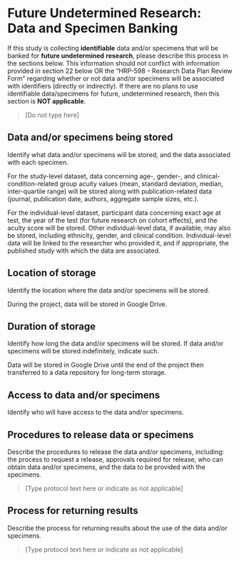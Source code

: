 # Future Undetermined Research: Data and Specimen Banking

::: {.instr_box}

If this study is collecting **identifiable** data and/or specimens
that will be banked for **future undetermined** **research**, please
describe this process in the sections below. This information should
not conflict with information provided in section 22 below OR the
"HRP-598 -- Research Data Plan Review Form" regarding whether or not
data and/or specimens will be associated with identifiers (directly or
indirectly). If there are no plans to use identifiable data/specimens
for future, undetermined research, then this section is **NOT
applicable**.

:::

> [Do not type here]

## Data and/or specimens being stored

::: {.instr_box}

Identify what data and/or specimens will be stored, and the data associated with each specimen.

:::

For the study-level dataset, data concerning age-, gender-, and  clinical-condition-related group acuity values (mean, standard deviation, median, inter-quartile range) will be stored along with publication-related data (journal, publication date, authors, aggregate sample sizes, etc.).

For the individual-level dataset, participant data concerning exact age at test, the year of the test (for future research on cohort effects), and the acuity score will be stored. Other individual-level data, if available, may also be stored, including ethnicity, gender, and clinical condition. Individual-level data will be linked to the researcher who provided it, and if appropriate, the published study with which the data are associated. 

## Location of storage

::: {.instr_box}

Identify the location where the data and/or specimens will be stored.

:::

During the project, data will be stored in Google Drive.


## Duration of storage

::: {.instr_box}

Identify how long the data and/or specimens will be stored. If data
and/or specimens will be stored indefinitely, indicate such.

:::

Data will be stored in Google Drive until the end of the project then transferred to a data repository for long-term storage.

## Access to data and/or specimens

::: {.instr_box}

Identify who will have access to the data and/or specimens.

:::


## Procedures to release data or specimens

::: {.instr_box}

Describe the procedures to release the data and/or specimens,
including: the process to request a release, approvals required for
release, who can obtain data and/or specimens, and the data to be
provided with the specimens.

:::

> [Type protocol text here or indicate as not applicable]


## Process for returning results

::: {.instr_box}

Describe the process for returning results about the use of the data
and/or specimens.

:::

> [Type protocol text here or indicate as not applicable]

